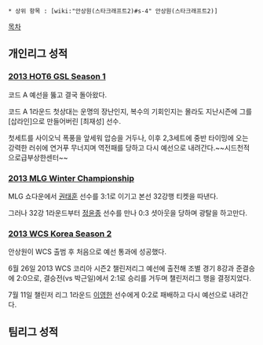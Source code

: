  * 상위 항목 : [wiki:"안상원(스타크래프트2)#s-4" 안상원(스타크래프트2)]

[[목차]]

== 개인리그 성적 ==
=== [[2013 HOT6 GSL Season 1]] ===
코드 A 예선을 뚫고 결국 돌아왔다. 

코드 A 1라운드 첫상대는 운명의 장난인지, 복수의 기회인지는 몰라도 지난시즌에 그를 [삽라인]으로 만들어버린 [최재성] 선수.

첫세트를 사이오닉 폭풍을 앞세워 압승을 거두나, 이후 2,3세트에 중반 타이밍에 오는 강력한 러쉬에 연거푸 무너지며 역전패를 당하고 다시 예선으로 내려간다.~~시드천적으로급부상한센터~~
=== [[2013 MLG Winter Championship]] ===
MLG 쇼다운에서 [[권태훈]] 선수를 3:1로 이기고 본선 32강행 티켓을 따낸다.

그러나 32강 1라운드부터 [[정윤종]] 선수를 만나 0:3 셧아웃을 당하며 광탈을 하고만다.
=== [[2013 WCS Korea Season 2]] ===
안상원이 WCS 출범 후 처음으로 예선 통과에 성공했다.

6월 26일 2013 WCS 코리아 시즌2 챌린저리그 예선에 출전해 조별 경기 8강과 준결승에 2:0으로, 결승전(vs 박근일)에서 2:1로 승리를 거두며 챌린저리그 행을 결정지었다.

7월 11일 챌린저 리그 1라운드 [[이영한]] 선수에게 0:2로 패배하고 다시 예선으로 내려간다.
== 팀리그 성적 ==
